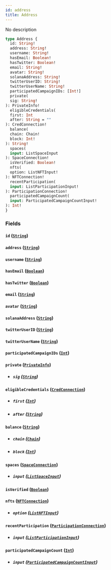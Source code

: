 ```yaml
---
id: address
title: Address
---
```



No description

```graphql
type Address {
  id: String!
  address: String!
  username: String!
  hasEmail: Boolean!
  hasTwitter: Boolean!
  email: String!
  avatar: String!
  solanaAddress: String!
  twitterUserID: String!
  twitterUserName: String!
  participatedCampaignIDs: [Int!]
  private(
  sig: String!
): PrivateInfo!
  eligibleCredentials(
  first: Int
  after: String = ""
): CredConnection!
  balance(
  chain: Chain!
  block: Int!
): String!
  spaces(
  input: ListSpaceInput
): SpaceConnection!
  isVerified: Boolean!
  nfts(
  option: ListNFTInput!
): NFTConnection!
  recentParticipation(
  input: ListParticipationInput!
): ParticipationConnection!
  participatedCampaignCount(
  input: ParticipatedCampaignCountInput!
): Int!
}
```


### Fields

#### `id` ([`String`](../../references/scalars/string))




#### `address` ([`String`](../../references/scalars/string))




#### `username` ([`String`](../../references/scalars/string))




#### `hasEmail` ([`Boolean`](../../references/scalars/boolean))




#### `hasTwitter` ([`Boolean`](../../references/scalars/boolean))




#### `email` ([`String`](../../references/scalars/string))




#### `avatar` ([`String`](../../references/scalars/string))




#### `solanaAddress` ([`String`](../../references/scalars/string))




#### `twitterUserID` ([`String`](../../references/scalars/string))




#### `twitterUserName` ([`String`](../../references/scalars/string))




#### `participatedCampaignIDs` ([`Int`](../../references/scalars/int))




#### `private` ([`PrivateInfo`](../../references/objects/private-info))


- ##### `sig` ([`String`](../../references/scalars/string))




#### `eligibleCredentials` ([`CredConnection`](../../references/objects/cred-connection))


- ##### `first` ([`Int`](../../references/scalars/int))




- ##### `after` ([`String`](../../references/scalars/string))




#### `balance` ([`String`](../../references/scalars/string))


- ##### `chain` ([`Chain`](../../references/enums/chain))




- ##### `block` ([`Int`](../../references/scalars/int))




#### `spaces` ([`SpaceConnection`](../../references/objects/space-connection))


- ##### `input` ([`ListSpaceInput`](../../references/inputs/list-space-input))




#### `isVerified` ([`Boolean`](../../references/scalars/boolean))




#### `nfts` ([`NFTConnection`](../../references/objects/nftconnection))


- ##### `option` ([`ListNFTInput`](../../references/inputs/list-nftinput))




#### `recentParticipation` ([`ParticipationConnection`](../../references/objects/participation-connection))


- ##### `input` ([`ListParticipationInput`](../../references/inputs/list-participation-input))




#### `participatedCampaignCount` ([`Int`](../../references/scalars/int))


- ##### `input` ([`ParticipatedCampaignCountInput`](../../references/inputs/participated-campaign-count-input))






